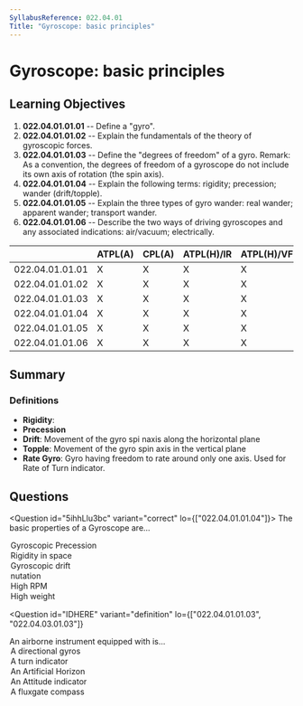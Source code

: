 ```yaml
---
SyllabusReference: 022.04.01
Title: "Gyroscope: basic principles"
---
```


# Gyroscope: basic principles

## Learning Objectives

1. **022.04.01.01.01** -- Define a "gyro".
2. **022.04.01.01.02** -- Explain the fundamentals of the theory of gyroscopic
   forces.
3. **022.04.01.01.03** -- Define the "degrees of freedom" of a gyro. Remark: As
   a convention, the degrees of freedom of a gyroscope do not include its own
   axis of rotation (the spin axis).
4. **022.04.01.01.04** -- Explain the following terms: rigidity; precession;
   wander (drift/topple).
5. **022.04.01.01.05** -- Explain the three types of gyro wander: real wander;
   apparent wander; transport wander.
6. **022.04.01.01.06** -- Describe the two ways of driving gyroscopes and any
   associated indications: air/vacuum; electrically.

|                 | ATPL(A) | CPL(A) | ATPL(H)/IR | ATPL(H)/VFR | CPL(H) | IR  | CBIR(A) |
| --------------- | ------- | ------ | ---------- | ----------- | ------ | --- | ------- |
| 022.04.01.01.01 | X       | X      | X          | X           | X      | X   | X       |
| 022.04.01.01.02 | X       | X      | X          | X           | X      | X   | X       |
| 022.04.01.01.03 | X       | X      | X          | X           | X      | X   | X       |
| 022.04.01.01.04 | X       | X      | X          | X           | X      | X   |         |
| 022.04.01.01.05 | X       | X      | X          | X           | X      | X   |         |
| 022.04.01.01.06 | X       | X      | X          | X           | X      | X   | X       |

## Summary

### Definitions

- **Rigidity**:
- **Precession**
- **Drift**: Movement of the gyro spi naxis along the horizontal plane
- **Topple**: Movement of the gyro spin axis in the vertical plane
- **Rate Gyro**: Gyro having freedom to rate around only one axis. Used for Rate
  of Turn indicator.

## Questions

<Question id="5ihhLlu3bc" variant="correct" lo={["022.04.01.01.04"]}>
  <Text variant="multipleCorrect" select={5}>
    The basic properties of a Gyroscope are...
  </Text>
  <Option id="5ihhLlu3bc-1" correct why="">
    Gyroscopic Precession
  </Option>
  <Option id="5ihhLlu3bc-2" correct why="">
    Rigidity in space
  </Option>
  <Option id="5ihhLlu3bc-3" why="">
    Gyroscopic drift
  </Option>
  <Option id="5ihhLlu3bc-4" why="">
    nutation
  </Option>
  <Option id="5ihhLlu3bc-5" why="">
    High RPM
  </Option>
  <Option id="5ihhLlu3bc-6" why="">
    High weight
  </Option>
</Question>

<Question
  id="IDHERE"
  variant="definition"
  lo={["022.04.01.01.03", "022.04.03.01.03"]}
>
  <Text variant="oneCorrect">
    An airborne instrument equipped with <Subject /> is...
  </Text>
  <Option
    id="IDHERE-1"
    subject={["a gyro with 2 degrees of freedom and an horizontal spin axis"]}
  >
    A directional gyros
  </Option>
  <Option
    id="IDHERE-2"
    subject={["a gyro with 1 degree of freedom and a horizontal spin axis"]}
  >
    A turn indicator
  </Option>
  <Option
    id="IDHERE-3"
    subject={["a gyro with 2 degrees of freedom and a vertical spin axis"]}
  >
    An Artificial Horizon
  </Option>
  <Option
    id="IDHERE-4"
    subject={["a gyro with 2 degrees of freedom and a vertical spin axis"]}
  >
    An Attitude indicator
  </Option>
  <Option id="IDHERE-6" why="does not use a gyro.">
    A fluxgate compass
  </Option>
</Question>
